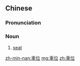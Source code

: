 {{also|车位}}
==Chinese==
{{zh-forms|s=车位}}

===Pronunciation===
{{zh-pron
|m=chēwèi
|cat=n
}}

===Noun===
{{zh-noun}}

# [[seat]] {{gloss|on public transport}}

[[zh-min-nan:車位]]
[[mg:車位]]
[[zh:車位]]